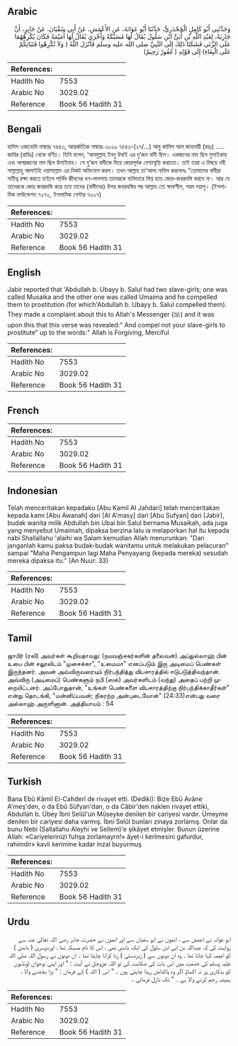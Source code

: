 ## Arabic


<div dir="rtl" lang="ar" style={{fontSize:'larger',backgroundColor:'#f8f9fa',padding:20}}>
وَحَدَّثَنِي أَبُو كَامِلٍ الْجَحْدَرِيُّ، حَدَّثَنَا أَبُو عَوَانَةَ، عَنِ الأَعْمَشِ، عَنْ أَبِي سُفْيَانَ، عَنْ جَابِرٍ، أَنَّ جَارِيَةً، لِعَبْدِ اللَّهِ بْنِ أُبَىٍّ ابْنِ سَلُولَ يُقَالُ لَهَا مُسَيْكَةُ وَأُخْرَى يُقَالُ لَهَا أُمَيْمَةُ فَكَانَ يُكْرِهُهُمَا عَلَى الزِّنَى فَشَكَتَا ذَلِكَ إِلَى النَّبِيِّ صلى الله عليه وسلم فَأَنْزَلَ اللَّهُ ‏(‏ وَلاَ تُكْرِهُوا فَتَيَاتِكُمْ عَلَى الْبِغَاءِ‏)‏ إِلَى قَوْلِهِ ‏(‏ غَفُورٌ رَحِيمٌ‏)‏
</div>
<div style={{backgroundColor:'#f8f9fa',padding:20, marginBottom: 10}}><table> <thead> <tr> <th>References:</th> <th></th> </tr> </thead> <tbody><tr><td>Hadith No</td><td>7553</td></tr><tr><td>Arabic No</td><td>3029.02</td></tr><tr><td>Reference</td><td>Book 56 Hadith 31</td></tr></tbody></table></div>

## Bengali


<div dir="ltr" lang="bn" style={{fontSize:'larger',backgroundColor:'#f8f9fa',padding:20}}>
হাদিস একাডেমি নাম্বারঃ ৭৪৪৩, আন্তর্জাতিক নাম্বারঃ ৩০২৯ ৭৪৪৩-(২৭/...) আবু কামিল আল জাহদারী (রহঃ) ..... জাবির (রাযিঃ) থেকে বর্ণিত। তিনি বলেন, ‘আবদুল্লাহ ইবনু উবাই এর দু’জন বাদী ছিল। একজনের নাম ছিল মুসাইকাহ এবং অপরজনের নাম ছিল উমাইমাহ। সে দু’জন বাদীকে দিয়ে জোরপূর্বক বেশ্যাবৃত্তি করাতো। তাই তারা এ বিষয়ে নবী সাল্লাল্লাহু আলাইহি ওয়াসাল্লাম এর নিকট অভিযোগ করল। তখন আল্লাহ তা’আলা নাযিল করলেনঃ “তোমাদের বাদীরা সতীত্ব রক্ষা করতে চাইলে পার্থিব জীবনের ধন-লালসায় তাদেরকে ব্যভিচারে লিপ্ত হতে জোর-জবরদস্তি করবে না। আর যে তাদেরকে জোর জবরদস্তি করে তবে তাদের (বাদীদের) উপর জবরদস্তির পর আল্লাহ তো ক্ষমাশীল, পরম দয়ালু। (ইসলামিক ফাউন্ডেশন ৭২৭২, ইসলামিক সেন্টার ৭৩২৭)
</div>
<div style={{backgroundColor:'#f8f9fa',padding:20, marginBottom: 10}}><table> <thead> <tr> <th>References:</th> <th></th> </tr> </thead> <tbody><tr><td>Hadith No</td><td>7553</td></tr><tr><td>Arabic No</td><td>3029.02</td></tr><tr><td>Reference</td><td>Book 56 Hadith 31</td></tr></tbody></table></div>

## English


<div dir="ltr" lang="en" style={{fontSize:'larger',backgroundColor:'#f8f9fa',padding:20}}>
Jabir reported that 'Abdullah b. Ubayy b. Salul had two slave-girls; one was called Musaika and the other one was called Umaima and he compelled them to prostitution (for which'Abdullah b. Ubayy b. Salul compelled them). They made a complaint about this to Allah's Messenger (ﷺ) and it was upon this that this verse was revealed:" And compel not your slave-girls to prostitute" up to the words:" Allah is Forgiving, Merciful
</div>
<div style={{backgroundColor:'#f8f9fa',padding:20, marginBottom: 10}}><table> <thead> <tr> <th>References:</th> <th></th> </tr> </thead> <tbody><tr><td>Hadith No</td><td>7553</td></tr><tr><td>Arabic No</td><td>3029.02</td></tr><tr><td>Reference</td><td>Book 56 Hadith 31</td></tr></tbody></table></div>

## French


<div dir="ltr" lang="fr" style={{fontSize:'larger',backgroundColor:'#f8f9fa',padding:20}}>

</div>
<div style={{backgroundColor:'#f8f9fa',padding:20, marginBottom: 10}}><table> <thead> <tr> <th>References:</th> <th></th> </tr> </thead> <tbody><tr><td>Hadith No</td><td>7553</td></tr><tr><td>Arabic No</td><td>3029.02</td></tr><tr><td>Reference</td><td>Book 56 Hadith 31</td></tr></tbody></table></div>

## Indonesian


<div dir="ltr" lang="id" style={{fontSize:'larger',backgroundColor:'#f8f9fa',padding:20}}>
Telah menceritakan kepadaku [Abu Kamil Al Jahdari] telah menceritakan kepada kami [Abu Awanah] dari [Al A'masy] dari [Abu Sufyan] dari [Jabir], budak wanita milik Abdullah bin Ubai bin Salul bernama Musaikah, ada juga yang menyebut Umaimah, dipaksa berzina lalu ia melaporkan hal itu kepada nabi Shallallahu 'alaihi wa Salam kemudian Allah menurunkan: "Dan janganlah kamu paksa budak-budak wanitamu untuk melakukan pelacuran" sampai "Maha Pengampun lagi Maha Penyayang (kepada mereka) sesudah mereka dipaksa itu." (An Nuur: 33)
</div>
<div style={{backgroundColor:'#f8f9fa',padding:20, marginBottom: 10}}><table> <thead> <tr> <th>References:</th> <th></th> </tr> </thead> <tbody><tr><td>Hadith No</td><td>7553</td></tr><tr><td>Arabic No</td><td>3029.02</td></tr><tr><td>Reference</td><td>Book 56 Hadith 31</td></tr></tbody></table></div>

## Tamil


<div dir="ltr" lang="ta" style={{fontSize:'larger',backgroundColor:'#f8f9fa',padding:20}}>
ஜாபிர் (ரலி) அவர்கள் கூறியதாவது: (நயவஞ்சகர்களின் தலைவன்) அப்துல்லாஹ் பின் உபை பின் சலூலிடம் "முசைக்கா", "உமைமா" எனப்படும் இரு அடிமைப் பெண்கள் இருந்தனர். அவன் அவ்விருவரையும் நிர்பந்தித்து விபசாரத்தில் ஈடுபடுத்திவந்தான். அவ்விரு (அடிமைப்) பெண்களும் நபி (ஸல்) அவர்களிடம் (வந்து) அதைப் பற்றி முறையிட்டனர். அப்போதுதான், "உங்கள் பெண்களை விபசாரத்திற்கு நிர்பந்திக்காதீர்கள்" என்று தொடங்கி, "மன்னிப்பவன்; நிகரற்ற அன்புடையோன்" (24:33)என்பது வரை அல்லாஹ் அருளினான். அத்தியாயம் : 54
</div>
<div style={{backgroundColor:'#f8f9fa',padding:20, marginBottom: 10}}><table> <thead> <tr> <th>References:</th> <th></th> </tr> </thead> <tbody><tr><td>Hadith No</td><td>7553</td></tr><tr><td>Arabic No</td><td>3029.02</td></tr><tr><td>Reference</td><td>Book 56 Hadith 31</td></tr></tbody></table></div>

## Turkish


<div dir="ltr" lang="tr" style={{fontSize:'larger',backgroundColor:'#f8f9fa',padding:20}}>
Bana Ebû Kâmil El-Cahderî de rivayet etti. (Dediki): Bize Ebû Avâne A'meş'den, o da Ebû Süfyan'dan, o da Câbir'den naklen rivayet ettiki, Abdullah b. Übey İbni Selûl'un Müseyke denilen bir cariyesi vardır. Ümeyme denilen bir cariyesi daha varmış. İbni Selûl bunları zinaya zorlamış. Onlar da bunu Nebi (Sallallahu Aleyhi ve Sellem)'e şikâyet etmişler. Bunun üzerine Allah: «Cariyelerinizi fuhşa zorlamayrn!» âyet-i kerîmesini gafurdur, rahimdir» kavli kerimine kadar inzal buyurmuş
</div>
<div style={{backgroundColor:'#f8f9fa',padding:20, marginBottom: 10}}><table> <thead> <tr> <th>References:</th> <th></th> </tr> </thead> <tbody><tr><td>Hadith No</td><td>7553</td></tr><tr><td>Arabic No</td><td>3029.02</td></tr><tr><td>Reference</td><td>Book 56 Hadith 31</td></tr></tbody></table></div>

## Urdu


<div dir="rtl" lang="ur" style={{fontSize:'larger',backgroundColor:'#f8f9fa',padding:20}}>
ابو عوانہ نے اعمش سے ، انھوں نے ابو سفیان سے اور انھوں نے حضرت جابر رضی اللہ تعالیٰ عنہ سے روایت کی کہ عبداللہ بن ابی ابن سلول کی ایک باندی تھی ، اس کا نام مسیکہ تھا ، اوردوسری ( باندی ) کو امیمہ کہا جاتا تھا ۔ وہ ان دونوں سے ( زبردستی ) زنا کرانا چاہتا تھا ۔ ان دونوں نے رسول اللہ صلی اللہ علیہ وسلم کی خدمت میں اس بات کی شکایت کی تو اللہ عزوجل نے آیت : " اور اپنی نوجوان لونڈیوں کو بدکاری پر نہ اکساؤ اگر وہ پاکدامن رہنا چاہتی ہوں ۔ " اس ( اللہ ) کے فرمان : " بڑا بخشنے والا ، ہمیشہ رحم کرنے والا ہے ۔ " تک نازل فرمائی ۔
</div>
<div style={{backgroundColor:'#f8f9fa',padding:20, marginBottom: 10}}><table> <thead> <tr> <th>References:</th> <th></th> </tr> </thead> <tbody><tr><td>Hadith No</td><td>7553</td></tr><tr><td>Arabic No</td><td>3029.02</td></tr><tr><td>Reference</td><td>Book 56 Hadith 31</td></tr></tbody></table></div>